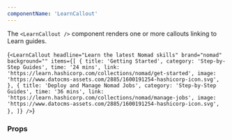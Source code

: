 ```yaml
---
componentName: 'LearnCallout'
---
```


The `<LearnCallout />` component renders one or more callouts linking to Learn guides.

<LiveComponent>{`<LearnCallout
  headline="Learn the latest Nomad skills"
  brand="nomad"
  background=""
  items={[
    {
      title: 'Getting Started',
      category: 'Step-by-Step Guides',
      time: '24 mins',
      link: 'https://learn.hashicorp.com/collections/nomad/get-started',
      image: 'https://www.datocms-assets.com/2885/1600191254-hashicorp-icon.svg',
    },
    {
      title: 'Deploy and Manage Nomad Jobs',
      category: 'Step-by-Step Guides',
      time: '36 mins',
      link: 'https://learn.hashicorp.com/collections/nomad/manage-jobs',
      image: 'https://www.datocms-assets.com/2885/1600191254-hashicorp-icon.svg',
    },
  ]}
/>`}</LiveComponent>

### Props

<PropsTable props={componentProps} />
